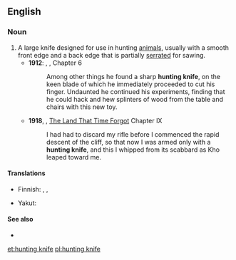 ==English==

===Noun===
{{wikipedia}}
{{en-noun|hunting knives}}

# A large knife designed for use in hunting [[animal]]s, usually with a smooth front edge and a back edge that is partially [[serrated]] for sawing.
#* '''1912''': {{w|Edgar Rice Burroughs}}, {{w|Tarzan of the Apes}}, Chapter 6
#*: Among other things he found a sharp '''hunting knife''', on the keen blade of which he immediately proceeded to cut his finger. Undaunted he continued his experiments, finding that he could hack and hew splinters of wood from the table and chairs with this new toy.
#* '''1918''', {{w|Edgar Rice Burroughs}}, [[w:The Land That Time Forgot (novel)|The Land That Time Forgot]] Chapter IX
#*: I had had to discard my rifle before I commenced the rapid descent of the cliff, so that now I was armed only with a '''hunting knife''', and this I whipped from its scabbard as Kho leaped toward me.

====Translations====
{{trans-top|knife}}
* Finnish: {{t|fi|metsästysveitsi}}, {{t|fi|metsästyspuukko}}, {{t+|fi|puukko}}
{{trans-mid}}
* Yakut: {{t|sah|булт быһаҕа|sc=Cyrl}}
{{trans-bottom}}

====See also====
* {{l|en|Bowie knife}}

[[et:hunting knife]]
[[pl:hunting knife]]